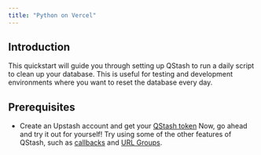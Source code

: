 ```yaml
---
title: "Python on Vercel"
---
```

## Introduction
This quickstart will guide you through setting up QStash to run a daily script
to clean up your database. This is useful for testing and development environments
where you want to reset the database every day.
## Prerequisites
- Create an Upstash account and get your [QStash token](https://console.upstash.com/qstash)
Now, go ahead and try it out for yourself! Try using some of the other features of QStash, such as
[callbacks](/qstash/features/callbacks) and [URL Groups](/qstash/features/url-groups).